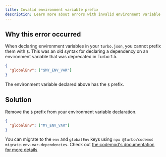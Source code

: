 ```yaml
---
title: Invalid environment variable prefix
description: Learn more about errors with invalid environment variable prefixes in Turborepo.
---
```


## Why this error occurred

When declaring environment variables in your `turbo.json`, you cannot prefix them with `$`. This
was an old syntax for declaring a dependency on an environment variable that was deprecated in Turbo 1.5.

```json title="./turbo.json"
{
  "globalEnv": ["$MY_ENV_VAR"]
}
```

The environment variable declared above has the `$` prefix.

## Solution

Remove the `$` prefix from your environment variable declaration.

```json title="./turbo.json"
{
  "globalEnv": ["MY_ENV_VAR"]
}
```

You can migrate to the `env` and `globalEnv` keys using `npx @turbo/codemod migrate-env-var-dependencies`.
Check out [the codemod's documentation for more details](/repo/docs/reference/turbo-codemod#turborepo-1x).
